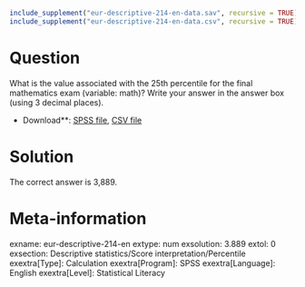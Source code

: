 ```r
include_supplement("eur-descriptive-214-en-data.sav", recursive = TRUE)
include_supplement("eur-descriptive-214-en-data.csv", recursive = TRUE)
```

Question
========
What is the value associated with the 25th percentile for the final mathematics exam (variable: math)? Write your answer in the answer box (using 3 decimal places).

* Download**: [SPSS file](eur-descriptive-214-en-data.sav), [CSV file](eur-descriptive-214-en-data.csv)


Solution
========
The correct answer is 3,889.

Meta-information
================
exname: eur-descriptive-214-en
extype: num
exsolution: 3.889
extol: 0
exsection: Descriptive statistics/Score interpretation/Percentile
exextra[Type]: Calculation
exextra[Program]: SPSS
exextra[Language]: English
exextra[Level]: Statistical Literacy
